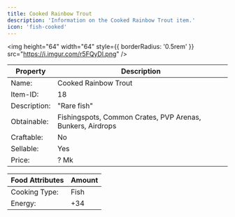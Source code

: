 ```yaml
---
title: Cooked Rainbow Trout
description: 'Information on the Cooked Rainbow Trout item.'
icon: 'fish-cooked'
---
```


<img
height="64"
width="64"
  style={{ borderRadius: '0.5rem' }}
  src="https://i.imgur.com/r5FQyDl.png"
/>

| Property | Description |
| -------- | ----------- |
| Name: | Cooked Rainbow Trout |
| Item-ID: | 18 |
| Description: | "Rare fish" |
| Obtainable: | Fishingspots, Common Crates, PVP Arenas, Bunkers, Airdrops |
| Craftable: | No |
| Sellable: | Yes |
| Price: | ? Mk |

| Food Attributes | Amount |
| --------------- | ------ |
| Cooking Type: | Fish |
| Energy: | +34 |